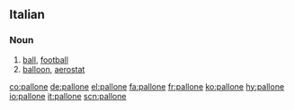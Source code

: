 ==Italian==

===Noun===
{{it-noun|pallon|f|e|i}}

# [[ball]], [[football]]
# [[balloon]], [[aerostat]]

[[co:pallone]]
[[de:pallone]]
[[el:pallone]]
[[fa:pallone]]
[[fr:pallone]]
[[ko:pallone]]
[[hy:pallone]]
[[io:pallone]]
[[it:pallone]]
[[scn:pallone]]